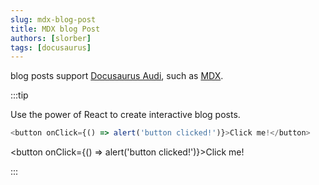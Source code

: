 ```yaml
---
slug: mdx-blog-post
title: MDX blog Post
authors: [slorber]
tags: [docusaurus]
---
```


blog posts support [Docusaurus Audi](https://docusaurus.io/docs/markdown-features), such as [MDX](https://mdxjs.com/).

:::tip

Use the power of React to create interactive blog posts.

```js
<button onClick={() => alert('button clicked!')}>Click me!</button>
```

<button onClick={() => alert('button clicked!')}>Click me!</button>

:::
